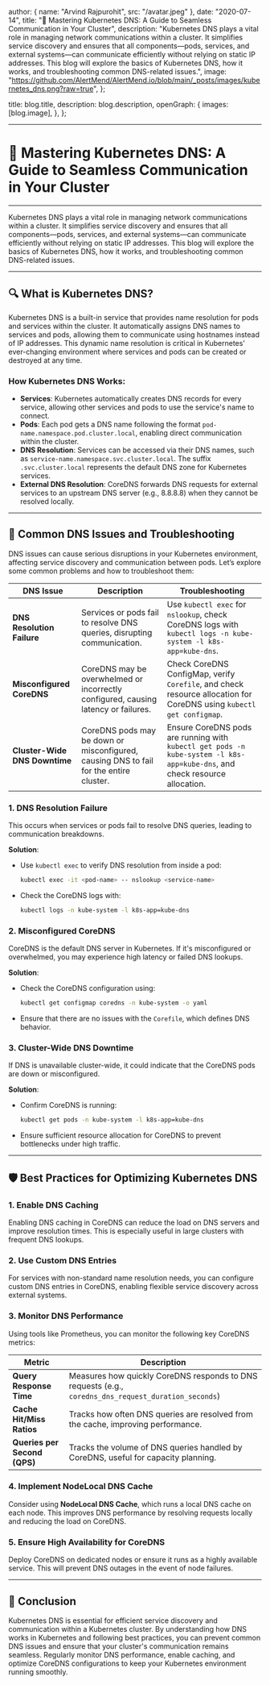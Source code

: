 
  author: { name: "Arvind Rajpurohit", src: "/avatar.jpeg" },
  date: "2020-07-14",
  title: "🚨 Mastering Kubernetes DNS: A Guide to Seamless Communication in Your Cluster",
  description:
    "Kubernetes DNS plays a vital role in managing network communications within a cluster. It simplifies service discovery and ensures that all components—pods, services, and external systems—can communicate efficiently without relying on static IP addresses. This blog will explore the basics of Kubernetes DNS, how it works, and troubleshooting common DNS-related issues.",
  image:
    "https://github.com/AlertMend/AlertMend.io/blob/main/_posts/images/kubernetes_dns.png?raw=true",
};

  title: blog.title,
  description: blog.description,
  openGraph: {
    images: [blog.image],
  },
};




---
# 🚨 **Mastering Kubernetes DNS: A Guide to Seamless Communication in Your Cluster**
---

Kubernetes DNS plays a vital role in managing network communications within a cluster. It simplifies service discovery and ensures that all components—pods, services, and external systems—can communicate efficiently without relying on static IP addresses. This blog will explore the basics of Kubernetes DNS, how it works, and troubleshooting common DNS-related issues.

---

## 🔍 **What is Kubernetes DNS?**

Kubernetes DNS is a built-in service that provides name resolution for pods and services within the cluster. It automatically assigns DNS names to services and pods, allowing them to communicate using hostnames instead of IP addresses. This dynamic name resolution is critical in Kubernetes’ ever-changing environment where services and pods can be created or destroyed at any time.

### How Kubernetes DNS Works:
- **Services**: Kubernetes automatically creates DNS records for every service, allowing other services and pods to use the service's name to connect.
- **Pods**: Each pod gets a DNS name following the format `pod-name.namespace.pod.cluster.local`, enabling direct communication within the cluster.
- **DNS Resolution**: Services can be accessed via their DNS names, such as `service-name.namespace.svc.cluster.local`. The suffix `.svc.cluster.local` represents the default DNS zone for Kubernetes services.
- **External DNS Resolution**: CoreDNS forwards DNS requests for external services to an upstream DNS server (e.g., 8.8.8.8) when they cannot be resolved locally.

---

## 🔧 **Common DNS Issues and Troubleshooting**

DNS issues can cause serious disruptions in your Kubernetes environment, affecting service discovery and communication between pods. Let’s explore some common problems and how to troubleshoot them:

| **DNS Issue**           | **Description**                                                               | **Troubleshooting**                                                                                                 |
|-------------------------|-------------------------------------------------------------------------------|---------------------------------------------------------------------------------------------------------------------|
| **DNS Resolution Failure** | Services or pods fail to resolve DNS queries, disrupting communication.        | Use `kubectl exec` for `nslookup`, check CoreDNS logs with `kubectl logs -n kube-system -l k8s-app=kube-dns`.       |
| **Misconfigured CoreDNS**  | CoreDNS may be overwhelmed or incorrectly configured, causing latency or failures.| Check CoreDNS ConfigMap, verify `Corefile`, and check resource allocation for CoreDNS using `kubectl get configmap`.|
| **Cluster-Wide DNS Downtime** | CoreDNS pods may be down or misconfigured, causing DNS to fail for the entire cluster.| Ensure CoreDNS pods are running with `kubectl get pods -n kube-system -l k8s-app=kube-dns`, and check resource allocation.|

### 1. **DNS Resolution Failure**
This occurs when services or pods fail to resolve DNS queries, leading to communication breakdowns.

**Solution**:
- Use `kubectl exec` to verify DNS resolution from inside a pod:
  ```bash
  kubectl exec -it <pod-name> -- nslookup <service-name>
  ```
- Check the CoreDNS logs with:
  ```bash
  kubectl logs -n kube-system -l k8s-app=kube-dns
  ```

### 2. **Misconfigured CoreDNS**
CoreDNS is the default DNS server in Kubernetes. If it's misconfigured or overwhelmed, you may experience high latency or failed DNS lookups.

**Solution**:
- Check the CoreDNS configuration using:
  ```bash
  kubectl get configmap coredns -n kube-system -o yaml
  ```
- Ensure that there are no issues with the `Corefile`, which defines DNS behavior.

### 3. **Cluster-Wide DNS Downtime**
If DNS is unavailable cluster-wide, it could indicate that the CoreDNS pods are down or misconfigured.

**Solution**:
- Confirm CoreDNS is running:
  ```bash
  kubectl get pods -n kube-system -l k8s-app=kube-dns
  ```
- Ensure sufficient resource allocation for CoreDNS to prevent bottlenecks under high traffic.

---

## 🛡️ **Best Practices for Optimizing Kubernetes DNS**

### 1. **Enable DNS Caching**
Enabling DNS caching in CoreDNS can reduce the load on DNS servers and improve resolution times. This is especially useful in large clusters with frequent DNS lookups.

### 2. **Use Custom DNS Entries**
For services with non-standard name resolution needs, you can configure custom DNS entries in CoreDNS, enabling flexible service discovery across external systems.

### 3. **Monitor DNS Performance**

Using tools like Prometheus, you can monitor the following key CoreDNS metrics:

| **Metric**                        | **Description**                                                                 |
|-----------------------------------|---------------------------------------------------------------------------------|
| **Query Response Time**           | Measures how quickly CoreDNS responds to DNS requests (e.g., `coredns_dns_request_duration_seconds`)|
| **Cache Hit/Miss Ratios**         | Tracks how often DNS queries are resolved from the cache, improving performance.|
| **Queries per Second (QPS)**      | Tracks the volume of DNS queries handled by CoreDNS, useful for capacity planning.|

### 4. **Implement NodeLocal DNS Cache**
Consider using **NodeLocal DNS Cache**, which runs a local DNS cache on each node. This improves DNS performance by resolving requests locally and reducing the load on CoreDNS.

### 5. **Ensure High Availability for CoreDNS**
Deploy CoreDNS on dedicated nodes or ensure it runs as a highly available service. This will prevent DNS outages in the event of node failures.

---

## 🚀 **Conclusion**

Kubernetes DNS is essential for efficient service discovery and communication within a Kubernetes cluster. By understanding how DNS works in Kubernetes and following best practices, you can prevent common DNS issues and ensure that your cluster's communication remains seamless. Regularly monitor DNS performance, enable caching, and optimize CoreDNS configurations to keep your Kubernetes environment running smoothly.